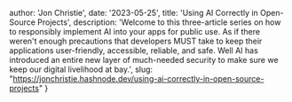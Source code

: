 
  author: 'Jon Christie',
  date: '2023-05-25',
  title: 'Using AI Correctly in Open-Source Projects',
  description:
    'Welcome to this three-article series on how to responsibly implement AI into your apps for public use. As if there weren\'t enough precautions that developers MUST take to keep their applications user-friendly, accessible, reliable, and safe. Well AI has introduced an entire new layer of much-needed security to make sure we keep our digital livelihood at bay.',
    slug: "https://jonchristie.hashnode.dev/using-ai-correctly-in-open-source-projects"
}

